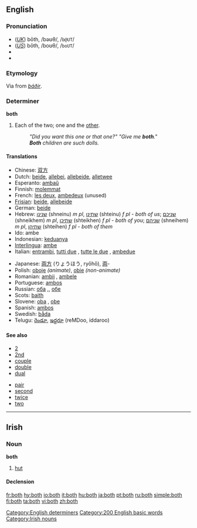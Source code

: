 ==English==

{{rank|thing|set|told|197|both|having|look|heard}}

===Pronunciation===
*(''[[Received Pronunciation|UK]]'') bōth, /bəʊθ/, /<tt>b@UT</tt>/
*(''[[General American|US]]'') bōth, /boʊθ/, /<tt>boUT</tt>/
*{{audio|en-us-both.ogg|Audio (US)}}
*{{rhymes|əʊθ}}

===Etymology===
Via {{ME.}} from {{ON.}} ''[[báðir]]''.

===Determiner===
'''both'''

# Each of the two; one and the [[other]].
#: ''"Did you want this one or that one?" "Give me '''both'''."''
#: '''''Both''' children are such dolls.''

====Translations====
{{trans-top|both}}
*Chinese: [[双方]]
*Dutch: [[beide]], [[allebei]], [[allebeide]], [[alletwee]]
*Esperanto: [[ambaŭ]]
*Finnish: [[molemmat]]
*French: [[les deux]], [[ambedeux]] (unused)
*[[Frisian]]: [[beide]], [[allebeide]]
*German: [[beide]]
*Hebrew: [[שנינו]] (shneinu) ''m'' ''pl'', [[שתינו]] (shteinu) ''f'' ''pl'' - ''both of us''; [[שניכם]] (shneikhem) ''m'' ''pl'', [[שתיכן]] (shteikhen) ''f'' ''pl'' - ''both of you''; [[שניהם]] (shneihem) ''m'' ''pl'', [[שתיהן]] (shteihen) ''f'' ''pl'' - ''both of them'' 
*Ido: ambe
*Indonesian: [[dua|keduanya]]
*[[Interlingua]]: [[ambe]]
*Italian: [[entrambi]], [[tutti due]] {{m}}, [[tutte le due]] {{f}}, [[ambedue]]
{{trans-mid}}
*Japanese: [[両方]] (りょうほう, ryōhō), [[両]]-
*Polish: [[oboje]] {{m}} ''(animate)'', [[obie]] {{m}} {{f}} {{n}} ''(non-animate)''
*Romanian: [[ambii]] {{m}}, [[ambele]] {{f}}
*Portuguese: [[ambos]]
*Russian: [[оба]] {{m}},{{n}}, [[обе]] {{f}}
*Scots: [[baith]]
*Slovene: [[oba]] {{m}}, [[obe]] {{f}}
*Spanish: [[ambos]]
*Swedish: [[båda]]
*Telugu: [[రెండూ]], [[ఇద్దరూ]] (reMDoo, iddaroo)
{{trans-bottom}}

====See also====
{{top2}}
*[[2]]
*[[2nd]]
*[[couple]]
*[[double]]
*[[dual]]
{{mid2}}
*[[pair]]
*[[second]]
*[[twice]]
*[[two]]
{{bottom2}}

[[Category:English determiners]]
[[Category:200 English basic words]]

----

==Irish==

===Noun===
'''both''' {{f}}

# [[hut]]

====Declension====
{{ga noun f3|b|oth|otha|othanna}}

[[Category:Irish nouns]]

[[fr:both]]
[[hy:both]]
[[io:both]]
[[it:both]]
[[hu:both]]
[[ja:both]]
[[pt:both]]
[[ru:both]]
[[simple:both]]
[[fi:both]]
[[ta:both]]
[[vi:both]]
[[zh:both]]